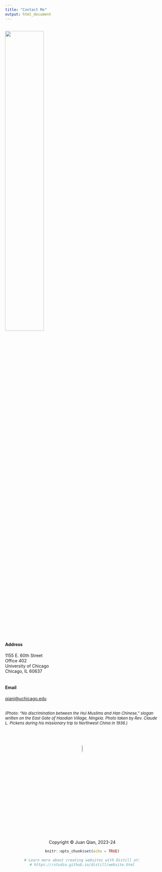 ```yaml
---
title: "Contact Me"
output: html_document
---
```

<br>
<img src="muslims.jpeg" style="width:50%; margin-right: 20px">
<br>
<br>

#### **Address**
1155 E. 60th Street <br>
Office 402 <br>
University of Chicago <br>
Chicago, IL 60637 <br>
<br>

#### **Email**
[qianj@uchicago.edu](mailto:qianj@uchicago.edu)
<br>
<br>

<font size="2"> *(Photo: "No discrimination between the Hui Muslims and Han Chinese," slogan written on the East Gate of Haodian Village, Ningxia. Photo taken by Rev. Claude L. Pickens during his missionary trip to Northwest China in 1936.)*</font>


<br>
<br>
<br>
<center> <img src="juan_logo.png" style="width:7.5%">
<br>
<center> Copyright © Juan Qian, 2023-24
```r
knitr::opts_chunk$set(echo = TRUE)

# Learn more about creating websites with Distill at:
# https://rstudio.github.io/distill/website.html

```

